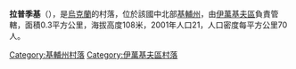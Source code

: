 {{coord|51|3|7|N|30|15|56|E|scale:30000|display=title}}

'''拉普季基'''（{{lang-uk|Лапутьки}}），是[[烏克蘭|烏克蘭]]的村落，位於該國中北部[[基輔州|基輔州]]，由[[伊萬基夫區|伊萬基夫區]]負責管轄，面積0.3平方公里，海拔高度108米，2001年人口21，人口密度每平方公里70人。

{{DEFAULTSORT:Лапутьки}}
[[Category:基輔州村落|Category:基輔州村落]]
[[Category:伊萬基夫區村落|Category:伊萬基夫區村落]]


{{Kiev-geo-stub}}